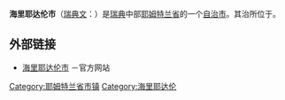 {{Infobox Kommun|
name=Härjedalen|
fullname=Härjedalens kommun|
isocode= |
capital={{link-en|斯韦格|Sveg}}|
governor=|
county=[[耶姆特兰省|耶姆特兰省]]|
province=[[海里耶达伦|海里耶达伦]]|
arearank=第5名|
area=15,825|
areapercent=x.x|
population_as_of=2005|
populationrank=第198名|
population=11,364| <!-- old data, do not remove: 5871 are male, and 5544 are female -->
populationpercent=x.x|
populationdensity=1|
coatofarms=[[File:Härjedalen_vapen.svg|100px]]|
map=[[File:Härjedalen_Municipality_in_Jämtland_County.png|180px]]|
location=62_02_N_14_21_E|
locationReadable=62° 02´ N 14° 21´ E}}

'''海里耶达伦市'''（[[瑞典文|瑞典文]]：{{lang|sv|''Härjedalens kommun''}}）是[[瑞典|瑞典]]中部[[耶姆特兰省|耶姆特兰省]]的一个[[瑞典自治市|自治市]]。其治所位于{{link-en|斯韦格|Sveg}}。

== 外部链接 ==
* [http://www.herjedalen.se/ 海里耶达伦市] {{Wayback|url=http://www.herjedalen.se/ |date=20130122203521 }}－官方网站 {{sv}}

{{Jämtland County}}
{{Localities in Härjedalen Municipality}}

{{coord|62.033|N|14.350|E|display=title|source:ptwiki}}

{{DEFAULTSORT:Harjedalen Municipality}}
{{Jämtland-geo-stub}}

[[Category:耶姆特兰省市镇|Category:耶姆特兰省市镇]]
[[Category:海里耶达伦|Category:海里耶达伦]]